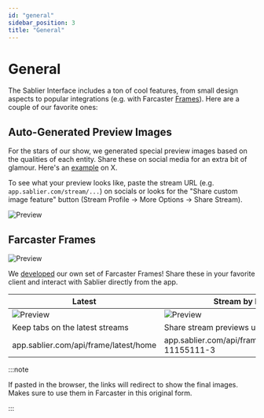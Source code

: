 ```yaml
---
id: "general"
sidebar_position: 3
title: "General"
---
```


# General

The Sablier Interface includes a ton of cool features, from small design aspects to popular integrations (e.g. with
Farcaster [Frames](https://docs.farcaster.xyz/learn/what-is-farcaster/frames)). Here are a couple of our favorite ones:

## Auto-Generated Preview Images

For the stars of our show, we generated special preview images based on the qualities of each entity. Share these on
social media for an extra bit of glamour. Here's an [example](https://x.com/Sablier/status/1798010170133692730) on X.

To see what your preview looks like, paste the stream URL (e.g. `app.sablier.com/stream/...`) on socials or looks for
the "Share custom image feature" button (Stream Profile → More Options → Share Stream).

![Preview](/screenshots/preview.webp)

## Farcaster Frames

![Preview](/img/frame/farcaster.jpg)

We [developed](https://x.com/razgraf/status/1779208294264955316) our own set of Farcaster Frames! Share these in your
favorite client and interact with Sablier directly from the app.

| Latest                                  | Stream by ID                                    |
| --------------------------------------- | ----------------------------------------------- |
| ![Preview](/img/frame/frame-latest.webp) | ![Preview](/img/frame/frame-stream.webp)         |
| Keep tabs on the latest streams         | Share stream previews using their ID            |
| app.sablier.com/api/frame/latest/home   | app.sablier.com/api/frame/stream/LL2-11155111-3 |

:::note

If pasted in the browser, the links will redirect to show the final images. Makes sure to use them in Farcaster in this
original form.

:::
